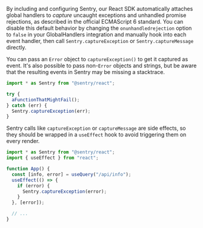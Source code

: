 By including and configuring Sentry, our React SDK automatically attaches global handlers to _capture_ uncaught exceptions and unhandled promise rejections, as described in the official ECMAScript 6 standard. You can disable this default behavior by changing the `onunhandledrejection` option to `false` in your GlobalHandlers integration and manually hook into each event handler, then call `Sentry.captureException` or `Sentry.captureMessage` directly.

You can pass an `Error` object to `captureException()` to get it captured as event. It's also possible to pass non-`Error` objects and strings, but be aware that the resulting events in Sentry may be missing a stacktrace.

```javascript
import * as Sentry from "@sentry/react";

try {
  aFunctionThatMightFail();
} catch (err) {
  Sentry.captureException(err);
}
```

Sentry calls like `captureException` or `captureMessage` are side effects, so they should be wrapped in a `useEffect` hook to avoid triggering them on every render.

```javascript
import * as Sentry from "@sentry/react";
import { useEffect } from "react";

function App() {
  const [info, error] = useQuery("/api/info");
  useEffect(() => {
    if (error) {
      Sentry.captureException(error);
    }
  }, [error]);

  // ...
}
```
